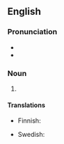 ==English==

===Pronunciation===
* {{IPA|/ˈhʌni/|lang=en}}
* {{rhymes|ʌni|lang=en}}

===Noun===
{{en-noun|hunnies}}

# {{eye dialect of|honey|lang=en}} {{gloss|attractive woman, or as a term of affection}}

====Translations====
{{trans-top|eye dialect for honey}}
* Finnish: {{t|fi|hinaja}}
{{trans-mid}}
* Swedish: {{t+|sv|honing|c}}
{{trans-bottom}}